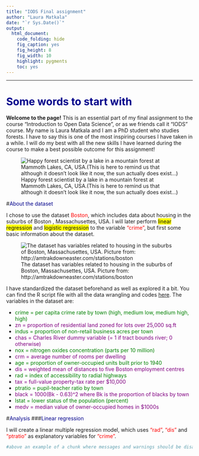 ---
title: "IODS Final assignment"
author: "Laura Matkala"
date: "`r Sys.Date()`"
output:
  html_document:
    code_folding: hide
    fig_caption: yes
    fig_height: 8
    fig_width: 10
    highlight: pygments
    toc: yes
---
<style>
p.caption {
  font-size: 0.9em;
}
</style>
---
# <span style="color:darkblue">Some words to start with</span>
**Welcome to the page!** This is an essential part of my final assignment to the course "Introduction to Open Data Science", or as we friends call it "IODS" course. My name is Laura Matkala and I am a PhD student who studies forests. I have to say this is one of the most inspiring courses I have taken in a while. I will do my best with all the new skills I have learned during the course to make a best possible outcome for this assignment!

![Happy forest scientist by a lake in a mountain forest at Mammoth Lakes, CA, USA.(This is here to remind us that although it doesn't look like it now, the sun actually does exist...)](C:/HY-Data/MATKALA/GitHub/IODS-final/figures/49.jpg)




#<span style="color:darkblue">About the dataset</span>

I chose to use the dataset <span style="color:red">Boston</span>, which includes data about housing in the suburbs of Boston , Massachusettes, USA. I will later perform <span style="background:yellow">linear regression</span> and <span style="background:yellow">logistic regression</span> to the variable <span style="color:red">"crime"</span>,  but first some basic information about the dataset. 

![The dataset has variables related to housing in the suburbs of Boston, Massachusettes, USA. Picture from: http://amtrakdowneaster.com/stations/boston](C:/HY-Data/MATKALA/GitHub/IODS-final/figures/boston.jpg)

I have standardized the dataset beforehand as well as explored it a bit. You can find the R script file with all the data wrangling and codes [here](https://github.com/LauraMatkala/IODS-final/blob/master/data_wrangling_final.R). The variables in the dataset are:


* <span style="color:green">crime = per capita crime rate by town (high, medium low, medium high, high)</span>
* <span style="color:purple">zn = proportion of residential land zoned for lots over 25,000 sq.ft</span>
* <span style="color:green">indus = proportion of non-retail business acres per town</span>
* <span style="color:purple">chas = Charles River dummy variable (= 1 if tract bounds river; 0 otherwise)</span>
* <span style="color:green">nox = nitrogen oxides concentration (parts per 10 million)</span>
* <span style="color:purple">crm = average number of rooms per dwelling</span>
* <span style="color:green">age = proportion of owner-occupied units built prior to 1940</span>
* <span style="color:purple">dis = weighted mean of distances to five Boston employment centres</span>
* <span style="color:green">rad = index of accessibility to radial highways</span>
* <span style="color:purple">tax = full-value property-tax rate per \$10,000</span>
* <span style="color:green">ptratio = pupil-teacher ratio by town</span>
* <span style="color:purple">black = 1000(Bk - 0.63)^2 where Bk is the proportion of blacks by town</span>
* <span style="color:green">lstat = lower status of the population (percent)</span>
* <span style="color:purple">medv = median value of owner-occupied homes in \$1000s</span> 



#<span style="color:darkblue">Analysis</span>
###<span style="color:darkblue">Linear regression</span>

I will create a linear multiple regression model, which uses <span style="color:red">"rad"</span>, <span style="color:red">"dis"</span> and <span style="color:red">"ptratio"</span> as explanatory variables for <span style="color:red">"crime"</span>.


```{r sk?p?d??, warning=FALSE, message=FALSE} 
#above an example of a chunk where messages and warnings should be disabled.

```



